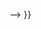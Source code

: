 {{Navbox
|name = 高雄捷運車輛
|title = {{Color box|#FFF|border=#FFF|{{Rint|tw|kmrt}}}} [[高雄捷運車輛|{{Color|#FFF|高雄捷運車輛}}]]
|titlestyle = background:#0095df; color:#FFF;
|bodyclass = hlist
|list1style = background:#808080; font-weight:bold; color:#fff;
|above=
*{{Icon|Template}}[[模板:高雄捷運路線|高雄捷運路線]]
*{{Icon|Template}}[[模板:高雄捷運車站|高雄捷運車站]]
*{{Icon|Template}}[[模板:高雄捷運轉乘車站|高雄捷運轉乘車站]]
*{{Icon|Template}}[[模板:高雄捷運機廠|高雄捷運機廠]]
| list1 = 現役車輛

 |group2 = 高運量電聯車
 | list2 = [[高雄捷運高運量電聯車|高運量電聯車]]
 |group3 = 輕軌電聯車
 | list3 = 
*[[高雄捷運環狀輕軌CAF Urbos 3系電聯車|CAF Urbos 3系]]
*[[高雄捷運環狀輕軌Citadis X-05 305系電聯車|Citadis X-05 305系]]
 
<!--
|list5style = background:#808080; font-weight:bold; color:#fff;
| list5 = 退役車輛

 |group7 =  高運量電聯車
 | list7 =  
 |group8 =  輕軌電聯車
 | list8 = 
 }}-->
}}<noinclude>{{Documentation}}</noinclude>